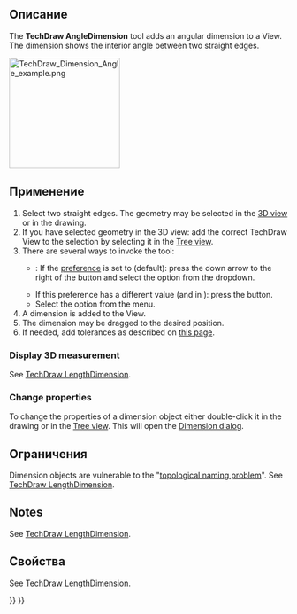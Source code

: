 <languages/>

{{Docnav/ru
|[[TechDraw_DiameterDimension/ru|Указать диаметр]]
|[[TechDraw_3PtAngleDimension/ru|Указать угловой размер по 3 точкам]]
|[[TechDraw_Workbench/ru|Верстак "TechDraw"]]
|IconL=TechDraw_DiameterDimension.svg
|IconR=TechDraw_3PtAngleDimension.svg
|IconC=Workbench_TechDraw.svg
}}

{{GuiCommand/ru
|Name/ru=Указать угловой размер
|Name=TechDraw_AngleDimension
|MenuLocation=TechDraw → Размеры → Указать угловой размер
|Workbenches=[[TechDraw_Workbench/ru|TechDraw]]
|SeeAlso=[[TechDraw_3PtAngleDimension/ru|Указать угловой размер по 3 точкам]]
}}

<span id="Description"></span>
==Описание==

The '''TechDraw AngleDimension''' tool adds an angular dimension to a View. The dimension shows the interior angle between two straight edges.

[[Image:TechDraw_Dimension_Angle_example.png|200px]]
{{Caption|Measuring the angle between two straight edges}}

<span id="Usage"></span>
==Применение==

# Select two straight edges. The geometry may be selected in the [[3D_view|3D view]] or in the drawing.
# If you have selected geometry in the 3D view: add the correct TechDraw View to the selection by selecting it in the [[Tree_view|Tree view]].
# There are several ways to invoke the tool:
#* {{Version|1.0}}: If the {{MenuCommand|Dimensioning tools}} [[TechDraw_Preferences#Dimensions|preference]] is set to {{Value|Single tool}} (default): press the down arrow to the right of the {{Button|[[Image:TechDraw_Dimension.svg||x16px]][[Image:Toolbar_flyout_arrow.svg|x16px]]}} button and select the {{MenuCommand|[[Image:TechDraw_AngleDimension.svg|16px]] Insert Angle Dimension}} option from the dropdown.
#* If this preference has a different value (and in {{VersionMinus|0.21}}): press the {{Button|[[Image:TechDraw_AngleDimension.svg|16px]] [[TechDraw_AngleDimension|Insert Angle Dimension]]}} button.
#* Select the {{MenuCommand|TechDraw → Dimensions → [[Image:TechDraw_AngleDimension.svg|16px]] Insert Angle Dimension}} option from the menu.
# A dimension is added to the View.
# The dimension may be dragged to the desired position.
# If needed, add tolerances as described on [[TechDraw_Geometric_dimensioning_and_tolerancing#Tolerances|this page]].

===Display 3D measurement===

See [[TechDraw_LengthDimension#Display_3D_measurement|TechDraw LengthDimension]].

===Change properties===

To change the properties of a dimension object either double-click it in the drawing or in the [[Tree_view|Tree view]]. This will open the [[TechDraw_LengthDimension#Dimension_dialog|Dimension dialog]].

<span id="Limitations"></span>
== Ограничения ==

Dimension objects are vulnerable to the "[[Topological_naming_problem|topological naming problem]]". See [[TechDraw_LengthDimension|TechDraw LengthDimension]].

==Notes==

See [[TechDraw_LengthDimension#Notes|TechDraw LengthDimension]].

<span id="Properties"></span>
==Свойства==

See [[TechDraw_LengthDimension#Properties|TechDraw LengthDimension]].


{{Docnav/ru
|[[TechDraw_DiameterDimension/ru|Указать диаметр]]
|[[TechDraw_3PtAngleDimension/ru|Указать угловой размер по 3 точкам]]
|[[TechDraw_Workbench/ru|Верстак "TechDraw"]]
|IconL=TechDraw_DiameterDimension.svg
|IconR=TechDraw_3PtAngleDimension.svg
|IconC=Workbench_TechDraw.svg
}}

{{TechDraw Tools navi{{#translation:}}}}
{{Userdocnavi{{#translation:}}}}